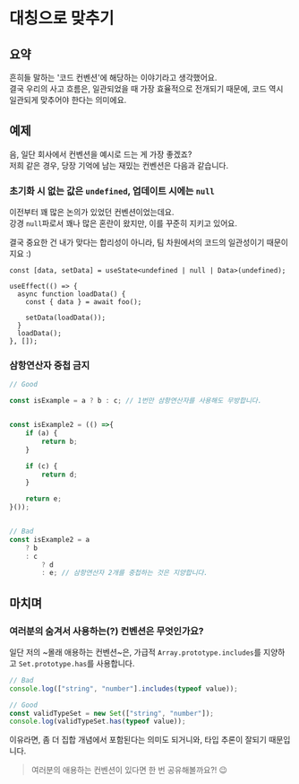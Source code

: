 # 대칭으로 맞추기

## 요약

흔히들 말하는 '코드 컨벤션'에 해당하는 이야기라고 생각했어요.  
결국 우리의 사고 흐름은, 일관되었을 때 가장 효율적으로 전개되기 때문에, 코드 역시 일관되게 맞추어야 한다는 의미에요.

## 예제

음, 일단 회사에서 컨벤션을 예시로 드는 게 가장 좋겠죠?  
저희 같은 경우, 당장 기억에 남는 재밌는 컨벤션은 다음과 같습니다.

### 초기화 시 없는 값은 `undefined`, 업데이트 시에는 `null`

이전부터 꽤 많은 논의가 있었던 컨벤션이었는데요.  
강경 `null`파로서 꽤나 많은 혼란이 왔지만, 이를 꾸준히 지키고 있어요.

결국 중요한 건 내가 맞다는 합리성이 아니라, 팀 차원에서의 코드의 일관성이기 때문이지요 :)

```tsx
const [data, setData] = useState<undefined | null | Data>(undefined);

useEffect(() => {
  async function loadData() {
    const { data } = await foo();

    setData(loadData());
  }
  loadData();
}, []);
```

### 삼항연산자 중첩 금지

```ts
// Good

const isExample = a ? b : c; // 1번만 삼항연산자를 사용해도 무방합니다.


const isExample2 = (() =>{
	if (a) {
		return b;
	}

	if (c) {
		return d;
	}

	return e;
}());


// Bad
const isExample2 = a
	? b
	: c
		? d
		: e; // 삼항연산자 2개를 중첩하는 것은 지양합니다.
```

## 마치며

### 여러분의 숨겨서 사용하는(?) 컨벤션은 무엇인가요?

일단 저의 ~몰래 애용하는 컨벤션~은, 가급적 `Array.prototype.includes`를 지양하고 `Set.prototype.has`를 사용합니다.

```ts
// Bad
console.log(["string", "number"].includes(typeof value));

// Good
const validTypeSet = new Set(["string", "number"]);
console.log(validTypeSet.has(typeof value));
```

이유라면, 좀 더 집합 개념에서 포함된다는 의미도 되거니와, 타입 추론이 잘되기 때문입니다.

> 여러분의 애용하는 컨벤션이 있다면 한 번 공유해볼까요?! 😉

